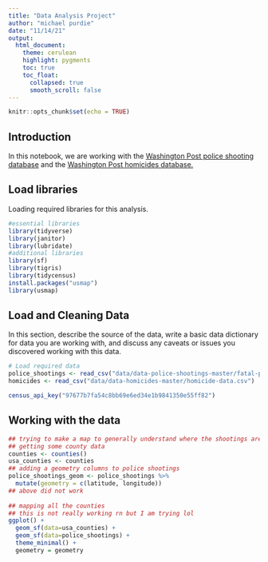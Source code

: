 ```yaml
---
title: "Data Analysis Project"
author: "michael purdie"
date: "11/14/21"
output:
  html_document:
    theme: cerulean
    highlight: pygments
    toc: true
    toc_float:
      collapsed: true
      smooth_scroll: false
---
```


```r
knitr::opts_chunk$set(echo = TRUE)
```

## Introduction 

In this notebook, we are working with the [Washington Post police shooting database](https://github.com/washingtonpost/data-police-shootings) and the [Washington Post homicides database.](https://github.com/washingtonpost/data-homicides)

## Load libraries

Loading required libraries for this analysis.

```r
#essential libraries
library(tidyverse)
library(janitor)
library(lubridate)
#additional libraries 
library(sf)
library(tigris)
library(tidycensus)
install.packages("usmap")
library(usmap)
```

## Load and Cleaning Data

In this section, describe the source of the data, write a basic data dictionary for data you are working with, and discuss any caveats or issues you discovered working with this data. 

```r
# Load required data
police_shootings <- read_csv("data/data-police-shootings-master/fatal-police-shootings-data.csv")
homicides <- read_csv("data/data-homicides-master/homicide-data.csv")

census_api_key("97677b7fa54c8bb69e6ed34e1b9841350e55ff82")
```

## Working with the data 

``` r
## trying to make a map to generally understand where the shootings are
## getting some county data
counties <- counties() 
usa_counties <- counties 
## adding a geometry columns to police shootings
police_shootings_geom <- police_shootings %>%
  mutate(geometry = c(latitude, longitude))
## above did not work 
 
## mapping all the counties
## this is not really working rn but I am trying lol
ggplot() + 
  geom_sf(data=usa_counties) + 
  geom_sf(data=police_shootings) +
  theme_minimal() +
  geometry = geometry
```

